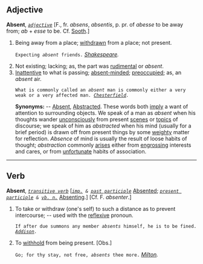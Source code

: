 ==Adjective==

'''Absent''', ''<code>[[adjective (part of speech)|adjective]]</code>'' [F., fr. ''absens'', ''absentis'', p. pr. of ''abesse'' to be away from; ''ab'' + ''esse'' to be. Cf. [[Sooth]].]

<ol>
<li>Being away from a place; [[withdrawn]] from a place; not present.

<code>Expecting ''absent'' friends.</code> ''[[Shakespeare (source)|Shakespeare]].''

<li> Not existing; lacking; as, the part was [[rudimental]] or ''absent''.

<li> [[Inattentive]] to what is passing; [[absent-minded]]; [[preoccupied]]; as, an ''absent'' air.

<code>What is commonly called an ''absent'' man is commonly either a very weak or a very affected man. ''[[Chesterfield (source)|Chesterfield]].''</code>

'''Synonyms:''' -- [[Absent]], [[Abstracted]]. These words both [[imply]] a want of attention to surrounding objects. We speak of a man as ''absent'' when his thoughts wander [[unconsciously]] from present [[scenes]] or [[topics]] of discourse; we speak of him as ''abstracted'' when his mind (usually for a brief period) is drawn off from present things by some [[weighty]] matter for reflection. ''Absence'' of mind is usually the result of loose habits of thought; ''abstraction'' commonly [[arises]] either from [[engrossing]] interests and cares, or from [[unfortunate]] habits of association.
</ol>
-----

==Verb==

'''Absent''', ''<code>[[transitive verb (part of speech)|transitive verb]]</code>'' [''<code>[[imp. (part of speech)|imp.]] & [[past participle (part of speech)|past participle]]</code>'' [[Absented]]; ''<code>[[present participle (part of speech)|present participle]] & [[vb. n. (part of speech)|vb. n.]]</code>'' [[Absenting]].] [Cf. F. ''absenter''.]

<ol>
<li>To take or withdraw (one's self) to such a distance as to prevent intercourse; -- used with the [[reflexive]] pronoun.

<code>If after due summons any member ''absents'' himself, he is to be fined. ''[[Addison (source)|Addison]].''</code>

<li> To [[withhold]] from being present. [Obs.]

<code>Go; for thy stay, not free, ''absents'' thee more.</code> ''[[Milton (source)|Milton]].''
</ol>